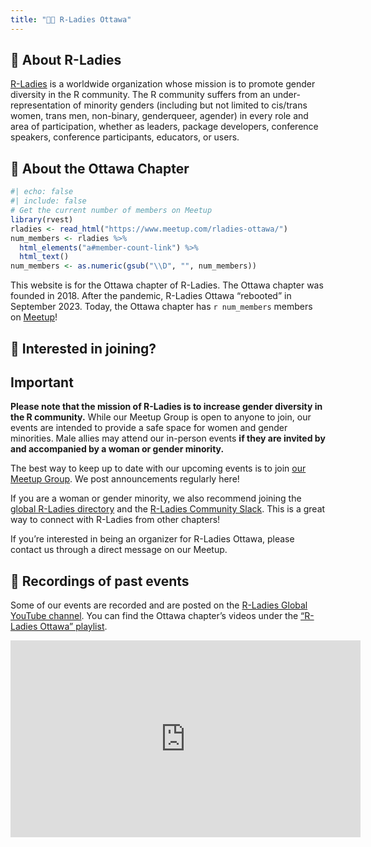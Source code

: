 ```yaml
---
title: "👩‍💻 R-Ladies Ottawa"
---
```


## 💜 About R-Ladies

[R-Ladies](https://www.rladies.org) is a worldwide organization whose mission is to promote gender diversity in the R community. The R community suffers from an under-representation of minority genders (including but not limited to cis/trans women, trans men, non-binary, genderqueer, agender) in every role and area of participation, whether as leaders, package developers, conference speakers, conference participants, educators, or users.

## 🍁 About the Ottawa Chapter

```r
#| echo: false
#| include: false
# Get the current number of members on Meetup
library(rvest)
rladies <- read_html("https://www.meetup.com/rladies-ottawa/")
num_members <- rladies %>% 
  html_elements("a#member-count-link") %>%
  html_text()
num_members <- as.numeric(gsub("\\D", "", num_members))
```

This website is for the Ottawa chapter of R-Ladies. The Ottawa chapter was founded in 2018. After the pandemic, R-Ladies Ottawa "rebooted" in September 2023. Today, the Ottawa chapter has `r num_members` members on [Meetup](https://www.meetup.com/rladies-ottawa/)!

## 🤝 Interested in joining?

:::{.callout-important}

## Important

**Please note that the mission of R-Ladies is to increase gender diversity in the R community.** While our Meetup Group is open to anyone to join, our events are intended to provide a safe space for women and gender minorities. Male allies may attend our in-person events **if they are invited by and accompanied by a woman or gender minority.**

:::

The best way to keep up to date with our upcoming events is to join [our Meetup Group](https://www.meetup.com/rladies-ottawa/). We post announcements regularly here!

If you are a woman or gender minority, we also recommend joining the [global R-Ladies directory](https://www.rladies.org/directory/) and the [R-Ladies Community Slack](https://guide.rladies.org/comm/slack/). This is a great way to connect with R-Ladies from other chapters!

If you're interested in being an organizer for R-Ladies Ottawa, please contact us through a direct message on our Meetup.

## 🎥 Recordings of past events

Some of our events are recorded and are posted on the [R-Ladies Global YouTube channel](https://www.youtube.com/@RLadiesGlobal). You can find the Ottawa chapter's videos under the ["R-Ladies Ottawa" playlist](https://www.youtube.com/watch?v=lFjjD0EEWX0&list=PLPwprT5wdzX5PwV2r0mAOw1CYkulwLpso).

<iframe width="560" height="315" src="https://www.youtube.com/embed/videoseries?si=e1yczlCqLxeFCnpz&amp;list=PLPwprT5wdzX5PwV2r0mAOw1CYkulwLpso" title="YouTube video player" frameborder="0" allow="accelerometer; autoplay; clipboard-write; encrypted-media; gyroscope; picture-in-picture; web-share" referrerpolicy="strict-origin-when-cross-origin" allowfullscreen></iframe>
